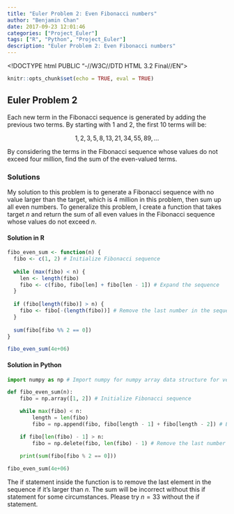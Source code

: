 ```yaml
---
title: "Euler Problem 2: Even Fibonacci numbers"
author: "Benjamin Chan"
date: 2017-09-23 12:01:46
categories: ["Project_Euler"]
tags: ["R", "Python", "Project_Euler"]
description: "Euler Problem 2: Even Fibonacci numbers"
---
```


<!DOCTYPE html PUBLIC "-//W3C//DTD HTML 3.2 Final//EN">
<html>
<head>
<title>Mathedemo</title>
<script type="text/x-mathjax-config">
  MathJax.Hub.Config({tex2jax: {inlineMath: [['$','$'], ['\\(','\\)']]}});
</script>
<script type="text/javascript" async
  src="https://cdnjs.cloudflare.com/ajax/libs/mathjax/2.7.2/MathJax.js?config=TeX-MML-AM_CHTML">
</script>
</head>

```r
knitr::opts_chunk$set(echo = TRUE, eval = TRUE)
```

## Euler Problem 2

Each new term in the Fibonacci sequence is generated by adding the previous two terms. By starting with 1 and 2, the first 10 terms will be:

$$1, 2, 3, 5, 8, 13, 21, 34, 55, 89, ...$$

By considering the terms in the Fibonacci sequence whose values do not exceed four million, find the sum of the even-valued terms.

### Solutions

My solution to this problem is to generate a Fibonacci sequence with no value larger than the target, which is 4 million in this problem, then sum up all even numbers. To generalize this problem, I create a function that takes target $n$ and return the sum of all even values in the Fibonacci sequence whose values do not exceed $n$.

#### Solution in R
```r
fibo_even_sum <- function(n) {
  fibo <- c(1, 2) # Initialize Fibonacci sequence
  
  while (max(fibo) < n) {
    len <- length(fibo)
    fibo <- c(fibo, fibo[len] + fibo[len - 1]) # Expand the sequence
  }
  
  if (fibo[length(fibo)] > n) {
    fibo <- fibo[-(length(fibo))] # Remove the last number in the sequence if it's larger than n
  } 
  
  sum(fibo[fibo %% 2 == 0])
}

fibo_even_sum(4e+06)
```

#### Solution in Python
```python
import numpy as np # Import numpy for numpy array data structure for vectorized computation

def fibo_even_sum(n):
    fibo = np.array([1, 2]) # Initialize Fibonacci sequence

    while max(fibo) < n:
        length = len(fibo)
        fibo = np.append(fibo, fibo[length - 1] + fibo[length - 2]) # Expand the sequence

    if fibo[len(fibo) - 1] > n:
        fibo = np.delete(fibo, len(fibo) - 1) # Remove the last number in the sequence if it's larger than n

    print(sum(fibo[fibo % 2 == 0]))
    
fibo_even_sum(4e+06)
```

The if statement inside the function is to remove the last element in the sequence if it's larger than $n$. The sum will be incorrect without this if statement for some circumstances. Please try $n = 33$ without the if statement.
